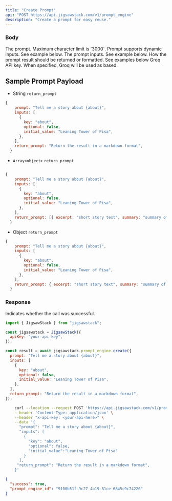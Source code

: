```yaml
---
title: "Create Prompt"
api: "POST https://api.jigsawstack.com/v1/prompt_engine"
description: "Create a prompt for easy reuse."
---
```


### Body

<ParamField body="prompt" type="string" required>
  The prompt. Maximum character limit is `3000`. Prompt supports dynamic inputs.
  See example below.
</ParamField>

<ParamField body="inputs" type="array<object>">
  The prompt inputs. See example below.
</ParamField>

<ParamField body="return_prompt" type="string | array | object">
  How the prompt result should be returned or formatted. See examples below
</ParamField>

<ParamField body="groq_key" type="string">
  Groq API key. When specified, Groq will be used as based.
</ParamField>

## Sample Prompt Payload

- String `return_prompt`

```javascript
{
    prompt: "Tell me a story about {about}",
    inputs: [
      {
        key: "about",
        optional: false,
        initial_value: "Leaning Tower of Pisa",
      },
    ],
    return_prompt: "Return the result in a markdown format",
  }
```

- `Array<object>` `return_prompt`

```javascript

{
    prompt: "Tell me a story about {about}",
    inputs: [
      {
        key: "about",
        optional: false,
        initial_value: "Leaning Tower of Pisa",
      },
    ],
    return_prompt: [{ excerpt: "short story text", summary: "summary of story" }],
  }
```

- Object `return_prompt`

```javascript
{
    prompt: "Tell me a story about {about}",
    inputs: [
      {
        key: "about",
        optional: false,
        initial_value: "Leaning Tower of Pisa",
      },
    ],
    return_prompt: { excerpt: "short story text", summary: "summary of story" },
  }
```

<Snippet file="header.mdx" />

### Response

<ResponseField name="success" type="boolean">
  Indicates whether the call was successful.
</ResponseField>

<RequestExample>

```javascript Node.js
import { JigsawStack } from "jigsawstack";

const jigsawstack = JigsawStack({
  apiKey: "your-api-key",
});

const result = await jigsawstack.prompt_engine.create({
  prompt: "Tell me a story about {about}",
  inputs: [
    {
      key: "about",
      optional: false,
      initial_value: "Leaning Tower of Pisa",
    },
  ],
  return_prompt: "Return the result in a markdown format",
});
```

```bash cURL
    curl --location --request POST 'https://api.jigsawstack.com/v1/prompt_engine' \
    --header 'Content-Type: application/json' \
    --header "x-api-key: <your-api-here>" \
    --data '{
      "prompt": "Tell me a story about {about}",
      "inputs": [
        {
          "key": "about",
          "optional": false,
          "initial_value":"Leaning Tower of Pisa"
        }
      ],
     "return_prompt": "Return the result in a markdown format",
    }'
```

</RequestExample>

<ResponseExample>

```json Response
{
  "success": true,
  "prompt_engine_id": "9100b51f-9c27-4b19-81ce-6845c9c74220"
}
```

</ResponseExample>
